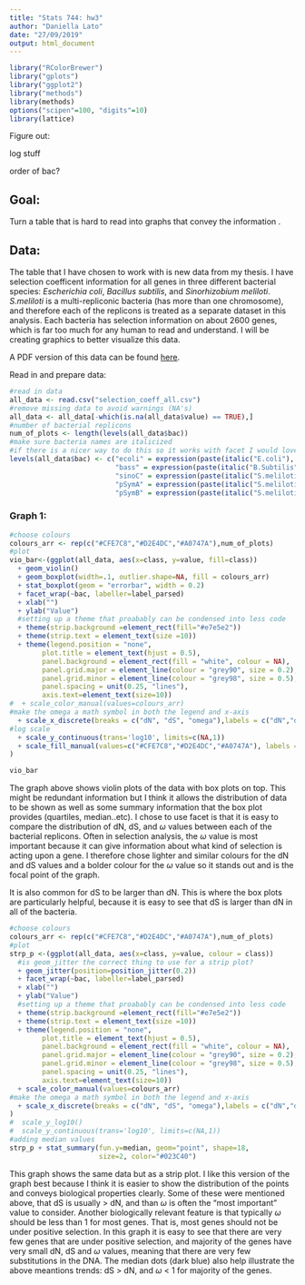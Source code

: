 ```yaml
---
title: "Stats 744: hw3"
author: "Daniella Lato"
date: "27/09/2019"
output: html_document
---
```


```r
library("RColorBrewer")
library("gplots")
library("ggplot2")
library("methods")
library(methods)
options("scipen"=100, "digits"=10)
library(lattice)

```

Figure out:

log stuff

order of bac?

## Goal:
Turn a table that is hard to read into graphs that convey the information .

## Data:
The table that I have chosen to work with is new data from my thesis.
I have selection coefficent information for all genes in three different bacterial species: *Escherichia coli*, *Bacillus subtilis*, and *Sinorhizobium meliloti*.
*S.meliloti* is a multi-repliconic bacteria (has more than one chromosome), and therefore each of the replicons is treated as a separate dataset in this analysis.
Each bacteria has selection information on about 2600 genes, which is far too much for any human to read and understand.
I will be creating graphics to better visualize this data.

A PDF version of this data can be found [here](https://github.com/dlato/Stat744/blob/master/Supplementary_table_per_gene_dN_dS_omega.pdf).

Read in and prepare data:
```r
#read in data
all_data <- read.csv("selection_coeff_all.csv")
#remove missing data to avoid warnings (NA's)
all_data <- all_data[-which(is.na(all_data$value) == TRUE),]
#number of bacterial replicons
num_of_plots <- length(levels(all_data$bac))
#make sure bacteria names are italicized
#if there is a nicer way to do this so it works with facet I would love to know!
levels(all_data$bac) <- c("ecoli" = expression(paste(italic("E.coli"), " Chromosome")),
                          "bass" = expression(paste(italic("B.Subtilis"), " Chromosome")),
                          "sinoC" = expression(paste(italic("S.meliloti"), " Chromosome")),
                          "pSymA" = expression(paste(italic("S.meliloti"), " pSymA")),
                          "pSymB" = expression(paste(italic("S.meliloti"), " pSymB")))

```

### Graph 1:
```r
#choose colours
colours_arr <- rep(c("#CFE7C8","#D2E4DC","#A0747A"),num_of_plots)
#plot
vio_bar<-(ggplot(all_data, aes(x=class, y=value, fill=class)) 
  + geom_violin() 
  + geom_boxplot(width=.1, outlier.shape=NA, fill = colours_arr) 
  + stat_boxplot(geom = "errorbar", width = 0.2) 
  + facet_wrap(~bac, labeller=label_parsed)
  + xlab("") 
  + ylab("Value") 
  #setting up a theme that proabably can be condensed into less code
  + theme(strip.background =element_rect(fill="#e7e5e2"))
  + theme(strip.text = element_text(size =10)) 
  + theme(legend.position = "none",
        plot.title = element_text(hjust = 0.5),
        panel.background = element_rect(fill = "white", colour = NA),
        panel.grid.major = element_line(colour = "grey90", size = 0.2),
        panel.grid.minor = element_line(colour = "grey98", size = 0.5),
        panel.spacing = unit(0.25, "lines"),
        axis.text=element_text(size=10)) 
#  + scale_color_manual(values=colours_arr)
#make the omega a math symbol in both the legend and x-axis
  + scale_x_discrete(breaks = c("dN", "dS", "omega"),labels = c("dN","dS", expression(omega))) 
#log scale
  + scale_y_continuous(trans='log10', limits=c(NA,1))
  + scale_fill_manual(values=c("#CFE7C8","#D2E4DC","#A0747A"), labels = c(" dN", " dS", expression(omega))) 
)

vio_bar

```

The graph above shows violin plots of the data with box plots on top.
This might be redundant information but I think it allows the distribution of data to be shown as well as some summary information that the box plot provides (quartiles, median..etc).
I chose to use facet is that it is easy to compare the distribution of dN, dS, and $\omega$ values between each of the bacterial replicons.
Often in selection analysis, the $\omega$ value is most important because it can give information about what kind of selection is acting upon a gene.
I therefore chose lighter and similar colours for the dN and dS values and a bolder colour for the $\omega$ value so it stands out and is the focal point of the graph.

It is also common for dS to be larger than dN.
This is where the box plots are particularly helpful, because it is easy to see that dS is larger than dN in all of the bacteria. 



```r
#choose colours
colours_arr <- rep(c("#CFE7C8","#D2E4DC","#A0747A"),num_of_plots)
#plot
strp_p <-(ggplot(all_data, aes(x=class, y=value, colour = class)) 
  #is geom_jitter the correct thing to use for a strip plot?
  + geom_jitter(position=position_jitter(0.2)) 
  + facet_wrap(~bac, labeller=label_parsed)
  + xlab("") 
  + ylab("Value") 
  #setting up a theme that proabably can be condensed into less code
  + theme(strip.background =element_rect(fill="#e7e5e2"))
  + theme(strip.text = element_text(size =10)) 
  + theme(legend.position = "none",
        plot.title = element_text(hjust = 0.5),
        panel.background = element_rect(fill = "white", colour = NA),
        panel.grid.major = element_line(colour = "grey90", size = 0.2),
        panel.grid.minor = element_line(colour = "grey98", size = 0.5),
        panel.spacing = unit(0.25, "lines"),
        axis.text=element_text(size=10)) 
  + scale_color_manual(values=colours_arr)
#make the omega a math symbol in both the legend and x-axis
  + scale_x_discrete(breaks = c("dN", "dS", "omega"),labels = c("dN","dS", expression(omega)))
) 
#  scale_y_log10()
#  scale_y_continuous(trans='log10', limits=c(NA,1))
#adding median values
strp_p + stat_summary(fun.y=median, geom="point", shape=18,
                      size=2, color="#023C40")
```

This graph shows the same data but as a strip plot. 
I like this version of the graph best because I think it is easier to show the distribution of the points and conveys biological properties clearly.
Some of these were mentioned above, that dS is usually > dN, and than $\omega$ is often the "most important" value to consider.
Another biologically relevant feature is that typically $\omega$ should be less than 1 for most genes.
That is, most genes should not be under positive selection.
In this graph it is easy to see that there are very few genes that are under positive selection, and majority of the genes have very small dN, dS and $\omega$ values, meaning that there are very few substitutions in the DNA.
The median dots (dark blue) also help illustrate the above meantions trends: dS > dN, and $\omega$ < 1 for majority of the genes.
